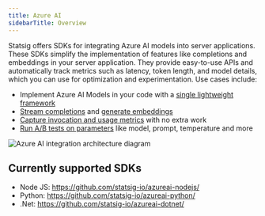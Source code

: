 ```yaml
---
title: Azure AI
sidebarTitle: Overview
---
```


Statsig offers SDKs for integrating Azure AI models into server applications. These SDKs simplify the implementation of features like completions and embeddings in your server application. They provide easy-to-use APIs and automatically track metrics such as latency, token length, and model details, which you can use for optimization and experimentation. Use cases include:
* Implement Azure AI Models in your code with a [single lightweight framework](/azureai/model-client)
* [Stream completions](/azureai/completions) and [generate embeddings](/azureai/embeddings)
* [Capture invocation and usage metrics](/azureai/capturing-metrics/) with no extra work
* [Run A/B tests on parameters](/azureai/running-experiments) like model, prompt, temperature and more

<Frame>
  <img src="https://github.com/user-attachments/assets/b23c79c3-8501-4390-a3f3-3496970eb272" alt="Azure AI integration architecture diagram" />
</Frame>

## Currently supported SDKs

* Node JS: https://github.com/statsig-io/azureai-nodejs/
* Python: https://github.com/statsig-io/azureai-python/
* .Net: https://github.com/statsig-io/azureai-dotnet/
